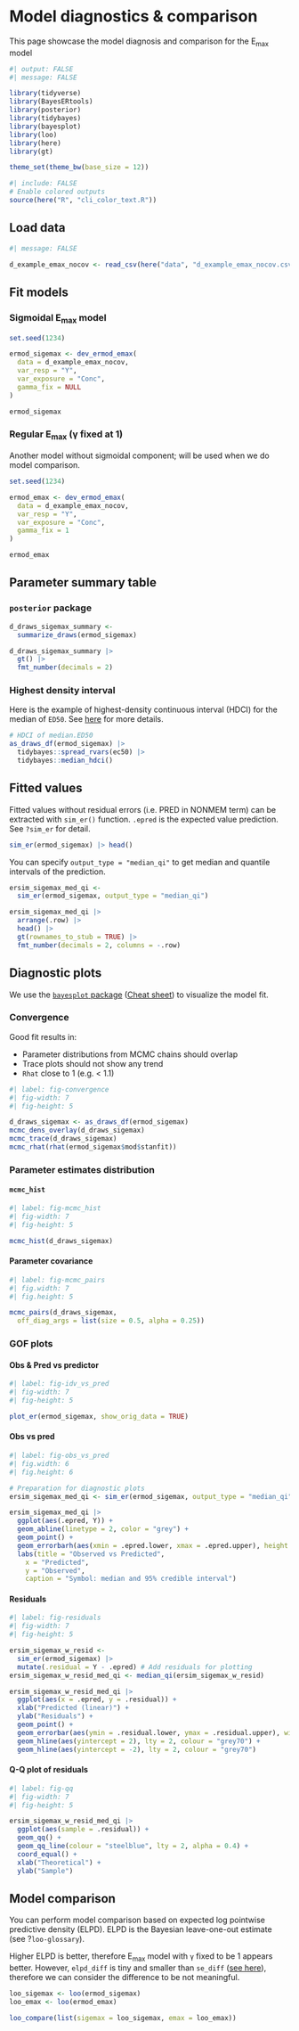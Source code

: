 # Model diagnostics & comparison

This page showcase the model diagnosis and comparison for the E~max~ model 

```r
#| output: FALSE
#| message: FALSE

library(tidyverse)
library(BayesERtools)
library(posterior)
library(tidybayes)
library(bayesplot)
library(loo)
library(here)
library(gt)

theme_set(theme_bw(base_size = 12))
```

```r
#| include: FALSE
# Enable colored outputs
source(here("R", "cli_color_text.R"))
```

## Load data

```r
#| message: FALSE

d_example_emax_nocov <- read_csv(here("data", "d_example_emax_nocov.csv"))
```

## Fit models

::: {.panel-tabset}

### Sigmoidal E~max~ model

```r
set.seed(1234)

ermod_sigemax <- dev_ermod_emax(
  data = d_example_emax_nocov,
  var_resp = "Y",
  var_exposure = "Conc",
  gamma_fix = NULL
)

ermod_sigemax
```

### Regular E~max~ (γ fixed at 1)

Another model without sigmoidal component; will be used when we do
model comparison.

```r
set.seed(1234)

ermod_emax <- dev_ermod_emax(
  data = d_example_emax_nocov,
  var_resp = "Y",
  var_exposure = "Conc",
  gamma_fix = 1
)

ermod_emax
```

:::

## Parameter summary table

::: {.panel-tabset}

### `posterior` package

```r
d_draws_sigemax_summary <-
  summarize_draws(ermod_sigemax)

d_draws_sigemax_summary |>
  gt() |>
  fmt_number(decimals = 2)
```

### Highest density interval

Here is the example of highest-density continuous interval (HDCI) for the median of `ED50`.
See [here](https://mjskay.github.io/ggdist/reference/point_interval.html) for more details.

```r
# HDCI of median.ED50
as_draws_df(ermod_sigemax) |>
  tidybayes::spread_rvars(ec50) |>
  tidybayes::median_hdci()
```

:::


## Fitted values

Fitted values without residual errors (i.e. PRED in NONMEM term) can be
extracted with `sim_er()` function. `.epred` is the expected value prediction.
See `?sim_er` for detail.

```r
sim_er(ermod_sigemax) |> head()
```

You can specify `output_type = "median_qi"` to get median and quantile
intervals of the prediction.

```r
ersim_sigemax_med_qi <-
  sim_er(ermod_sigemax, output_type = "median_qi")

ersim_sigemax_med_qi |>
  arrange(.row) |>
  head() |>
  gt(rownames_to_stub = TRUE) |>
  fmt_number(decimals = 2, columns = -.row)
```


## Diagnostic plots

We use the [`bayesplot` package](https://mc-stan.org/bayesplot/) 
([Cheat sheet](https://rstudio.github.io/cheatsheets/bayesplot.pdf)) 
to visualize the model fit.

### Convergence

Good fit results in:

- Parameter distributions from MCMC chains should overlap
- Trace plots should not show any trend
- `Rhat` close to 1 (e.g. < 1.1)

```r
#| label: fig-convergence
#| fig-width: 7
#| fig-height: 5

d_draws_sigemax <- as_draws_df(ermod_sigemax)
mcmc_dens_overlay(d_draws_sigemax)
mcmc_trace(d_draws_sigemax)
mcmc_rhat(rhat(ermod_sigemax$mod$stanfit))
```

### Parameter estimates distribution

::: {.panel-tabset}

#### `mcmc_hist`

```r
#| label: fig-mcmc_hist
#| fig-width: 7
#| fig-height: 5

mcmc_hist(d_draws_sigemax)
```

#### Parameter covariance

```r
#| label: fig-mcmc_pairs
#| fig.width: 7
#| fig.height: 5

mcmc_pairs(d_draws_sigemax,
  off_diag_args = list(size = 0.5, alpha = 0.25))
```

:::

### GOF plots

::: {.panel-tabset}

#### Obs & Pred vs predictor

```r
#| label: fig-idv_vs_pred
#| fig-width: 7
#| fig-height: 5

plot_er(ermod_sigemax, show_orig_data = TRUE)
```

#### Obs vs pred

```r
#| label: fig-obs_vs_pred
#| fig.width: 6
#| fig.height: 6

# Preparation for diagnostic plots
ersim_sigemax_med_qi <- sim_er(ermod_sigemax, output_type = "median_qi")

ersim_sigemax_med_qi |>
  ggplot(aes(.epred, Y)) +
  geom_abline(linetype = 2, color = "grey") +
  geom_point() +
  geom_errorbarh(aes(xmin = .epred.lower, xmax = .epred.upper), height = 0) +
  labs(title = "Observed vs Predicted",
    x = "Predicted",
    y = "Observed",
    caption = "Symbol: median and 95% credible interval")
```

#### Residuals

```r
#| label: fig-residuals
#| fig-width: 7
#| fig-height: 5

ersim_sigemax_w_resid <-
  sim_er(ermod_sigemax) |>
  mutate(.residual = Y - .epred) # Add residuals for plotting
ersim_sigemax_w_resid_med_qi <- median_qi(ersim_sigemax_w_resid)

ersim_sigemax_w_resid_med_qi |>
  ggplot(aes(x = .epred, y = .residual)) +
  xlab("Predicted (linear)") +
  ylab("Residuals") +
  geom_point() +
  geom_errorbar(aes(ymin = .residual.lower, ymax = .residual.upper), width = 0) +
  geom_hline(aes(yintercept = 2), lty = 2, colour = "grey70") +
  geom_hline(aes(yintercept = -2), lty = 2, colour = "grey70")
```

#### Q-Q plot of residuals

```r
#| label: fig-qq
#| fig-width: 7
#| fig-height: 5

ersim_sigemax_w_resid_med_qi |>
  ggplot(aes(sample = .residual)) +
  geom_qq() +
  geom_qq_line(colour = "steelblue", lty = 2, alpha = 0.4) +
  coord_equal() +
  xlab("Theoretical") +
  ylab("Sample")
```

:::

## Model comparison

You can perform model comparison based on expected log pointwise predictive density (ELPD).
ELPD is the Bayesian leave-one-out estimate (see ?`loo-glossary`).

Higher ELPD is better, therefore E~max~ model with `γ` fixed to be 1 appears better.
However, `elpd_diff` is tiny and smaller than `se_diff` ([see here](https://stats.stackexchange.com/questions/608881/how-to-interpret-elpd-diff-of-bayesian-loo-estimate-in-bayesian-logistic-regress)),
therefore we can consider the difference to be not meaningful.


```r
loo_sigemax <- loo(ermod_sigemax)
loo_emax <- loo(ermod_emax)

loo_compare(list(sigemax = loo_sigemax, emax = loo_emax))
```
